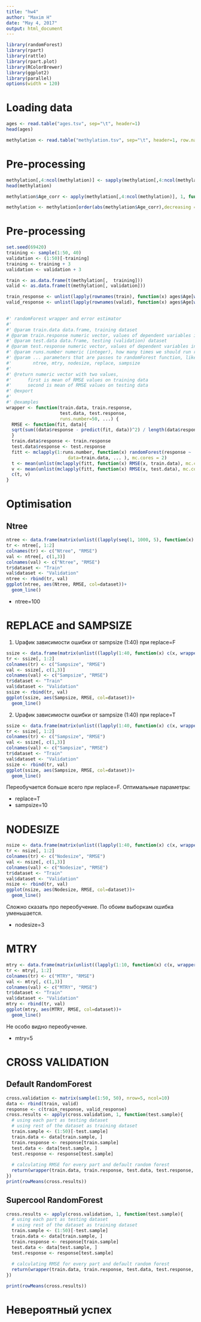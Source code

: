 ```yaml
---
title: "hw4"
author: "Maxim H"
date: "May 4, 2017"
output: html_document
---
```


```r
library(randomForest)
library(rpart)
library(rattle)
library(rpart.plot)
library(RColorBrewer)
library(ggplot2)
library(parallel)
options(width = 120)
```
# Loading data
```r
ages <- read.table("ages.tsv", sep="\t", header=1)
head(ages)

methylation <- read.table("methylation.tsv", sep="\t", header=1, row.names = 1, na.strings = "NA")
```

# Pre-processing
```r
methylation[,4:ncol(methylation)] <- sapply(methylation[,4:ncol(methylation)], function(x) ifelse(is.na(x), 0, x))
head(methylation)

methylation$Age_corr <- apply(methylation[,4:ncol(methylation)], 1, function(x) cor.test(x, ages$Age)$estimate)

methylation <- methylation[order(abs(methylation$Age_corr),decreasing = T)[1:10], ]
```
# Pre-processing
```r
set.seed(69420)
training <- sample(1:50, 40)
validation <- (1:50)[-training]
training <- training + 3
validation <- validation + 3

train <- as.data.frame(t(methylation[,  training]))
valid <- as.data.frame(t(methylation[, validation]))

train_response <- unlist(lapply(rownames(train), function(x) ages$Age[which(ages$Sample == x)]))
valid_response <- unlist(lapply(rownames(valid), function(x) ages$Age[which(ages$Sample == x)]))
  
```

```r
#' randomForest wrapper and error estimator
#'
#' @param train.data data.frame, training dataset
# @param train.response numeric vector, values of dependent variables in training dataset
#' @param test.data data.frame, testing (validation) dataset
# @param test.response numeric vector, values of dependent variables in testing dataset
#' @param runs.number numeric (integer), how many times we should run random forest
#' @param ... parameters that are passes to randomForest function, like
#'        ntree, mtry, nodesize, replace, sampsize
#'
#' @return numeric vector with two values, 
#'      first is mean of RMSE values on training data
#'      second is mean of RMSE values on testing data
#' @export
#'
#' @examples
wrapper <- function(train.data, train.response,
                    test.data, test.response, 
                    runs.number=50, ...) {
  RMSE <- function(fit, data){
  sqrt(sum((data$response - predict(fit, data))^2) / length(data$response))
  }
  train.data$response <- train.response
  test.data$response <- test.response
  fitt <- mclapply(1:runs.number, function(x) randomForest(response ~ .,
                       data=train.data, ... ), mc.cores = 2)
  t <- mean(unlist(mclapply(fitt, function(x) RMSE(x, train.data), mc.cores = 2)))
  v <- mean(unlist(mclapply(fitt, function(x) RMSE(x, test.data), mc.cores = 2)))
  c(t, v)
}
```

# Optimisation
## Ntree
```r
ntree <- data.frame(matrix(unlist((lapply(seq(1, 1000, 5), function(x) c(x, wrapper(train, train_response, valid, valid_response, ntree=x))))),ncol = 3, byrow=T))
tr <- ntree[, 1:2]
colnames(tr) <- c("Ntree", "RMSE")
val <- ntree[, c(1,3)]
colnames(val) <- c("Ntree", "RMSE")
tr$dataset <- "Train"
val$dataset <- "Validation"
ntree <- rbind(tr, val)
ggplot(ntree, aes(Ntree, RMSE, col=dataset))+
  geom_line()

```

* ntree=100

# REPLACE and SAMPSIZE
1. Uрафик зависимости ошибки от sampsize (1:40) при replace=F
```r
ssize <- data.frame(matrix(unlist((lapply(1:40, function(x) c(x, wrapper(train, train_response, valid, valid_response, ntree=100, mtry=10, nodesize=1, sampsize=x, replace=F))))),ncol = 3, byrow=T))
tr <- ssize[, 1:2]
colnames(tr) <- c("Sampsize", "RMSE")
val <- ssize[, c(1,3)]
colnames(val) <- c("Sampsize", "RMSE")
tr$dataset <- "Train"
val$dataset <- "Validation"
ssize <- rbind(tr, val)
ggplot(ssize, aes(Sampsize, RMSE, col=dataset))+
  geom_line()
```

2. Uрафик зависимости ошибки от sampsize (1:40) при replace=T
```r
ssize <- data.frame(matrix(unlist((lapply(1:40, function(x) c(x, wrapper(train, train_response, valid, valid_response, ntree=100, mtry=10, nodesize=1, sampsize=x, replace=T))))),ncol = 3, byrow=T))
tr <- ssize[, 1:2]
colnames(tr) <- c("Sampsize", "RMSE")
val <- ssize[, c(1,3)]
colnames(val) <- c("Sampsize", "RMSE")
tr$dataset <- "Train"
val$dataset <- "Validation"
ssize <- rbind(tr, val)
ggplot(ssize, aes(Sampsize, RMSE, col=dataset))+
  geom_line()
```

Переобучается больше всего при replace=F. Оптимальные параметры:

* replace=T
* sampsize=10

# NODESIZE

```r
nsize <- data.frame(matrix(unlist((lapply(1:40, function(x) c(x, wrapper(train, train_response, valid, valid_response, ntree=100, mtry=10, nodesize=x, sampsize=10, replace=T))))),ncol = 3, byrow=T))
tr <- nsize[, 1:2]
colnames(tr) <- c("Nodesize", "RMSE")
val <- nsize[, c(1,3)]
colnames(val) <- c("Nodesize", "RMSE")
tr$dataset <- "Train"
val$dataset <- "Validation"
nsize <- rbind(tr, val)
ggplot(nsize, aes(Nodesize, RMSE, col=dataset))+
  geom_line()
```

Сложно сказать про переобучение. По обоим выборкам ошибка уменьшается.

* nodesize=3

# MTRY

```r
mtry <- data.frame(matrix(unlist((lapply(1:10, function(x) c(x, wrapper(train, train_response, valid, valid_response, ntree=100, mtry=x, nodesize=3, sampsize=10, replace=T))))),ncol = 3, byrow=T))
tr <- mtry[, 1:2]
colnames(tr) <- c("MTRY", "RMSE")
val <- mtry[, c(1,3)]
colnames(val) <- c("MTRY", "RMSE")
tr$dataset <- "Train"
val$dataset <- "Validation"
mtry <- rbind(tr, val)
ggplot(mtry, aes(MTRY, RMSE, col=dataset))+
  geom_line()
```

Не особо видно переобучение.

* mtry=5

# CROSS VALIDATION
## Default RandomForest 
```r
cross.validation <- matrix(sample(1:50, 50), nrow=5, ncol=10)
data <- rbind(train, valid)
response <- c(train_response, valid_response)
cross.results <- apply(cross.validation, 1, function(test.sample){
  # using each part as testing dataset
  # using rest of the dataset as training dataset
  train.sample <- (1:50)[-test.sample]
  train.data <- data[train.sample, ]
  train.response <- response[train.sample]
  test.data <- data[test.sample, ]
  test.response <- response[test.sample]
  
  # calculating RMSE for every part and default random forest
  return(wrapper(train.data, train.response, test.data, test.response, 100))
})
print(rowMeans(cross.results))
```
## Supercool RandomForest 
```r
cross.results <- apply(cross.validation, 1, function(test.sample){
  # using each part as testing dataset
  # using rest of the dataset as training dataset
  train.sample <- (1:50)[-test.sample]
  train.data <- data[train.sample, ]
  train.response <- response[train.sample]
  test.data <- data[test.sample, ]
  test.response <- response[test.sample]
  
  # calculating RMSE for every part and default random forest
  return(wrapper(train.data, train.response, test.data, test.response, runs.number=100, ntree=100, mtry=5, nodesize=3, sampsize=10, replace=T))
})

print(rowMeans(cross.results))
```

# Невероятный успех



